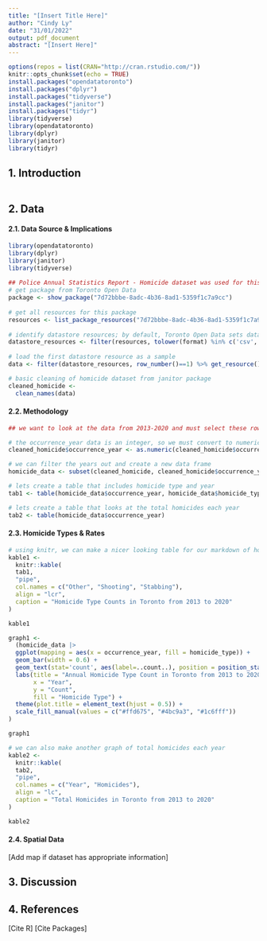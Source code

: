 ```yaml
---
title: "[Insert Title Here]"
author: "Cindy Ly"
date: "31/01/2022"
output: pdf_document
abstract: "[Insert Here]"
---
```


```r
options(repos = list(CRAN="http://cran.rstudio.com/"))
knitr::opts_chunk$set(echo = TRUE)
install.packages("opendatatoronto")
install.packages("dplyr")
install.packages("tidyverse")
install.packages("janitor")
install.packages("tidyr")
library(tidyverse)
library(opendatatoronto)
library(dplyr)
library(janitor)
library(tidyr)
```

## 1. Introduction


```r
```

## 2. Data


#### 2.1. Data Source & Implications


```r
library(opendatatoronto)
library(dplyr)
library(janitor)
library(tidyverse)
 
## Police Annual Statistics Report - Homicide dataset was used for this paper
# get package from Toronto Open Data
package <- show_package("7d72bbbe-8adc-4b36-8ad1-5359f1c7a9cc")
 
# get all resources for this package
resources <- list_package_resources("7d72bbbe-8adc-4b36-8ad1-5359f1c7a9cc")
 
# identify datastore resources; by default, Toronto Open Data sets datastore resource format to CSV for non-geospatial and GeoJSON for geospatial resources
datastore_resources <- filter(resources, tolower(format) %in% c('csv', 'geojson'))
 
# load the first datastore resource as a sample
data <- filter(datastore_resources, row_number()==1) %>% get_resource()

# basic cleaning of homicide dataset from janitor package
cleaned_homicide <-
  clean_names(data)
```

#### 2.2. Methodology


```r

## we want to look at the data from 2013-2020 and must select these rows

# the occurrence_year data is an integer, so we must convert to numeric before filtering
cleaned_homicide$occurrence_year <- as.numeric(cleaned_homicide$occurrence_year)

# we can filter the years out and create a new data frame
homicide_data <- subset(cleaned_homicide, cleaned_homicide$occurrence_year > 2012)

# lets create a table that includes homicide type and year
tab1 <- table(homicide_data$occurrence_year, homicide_data$homicide_type)

# lets create a table that looks at the total homicides each year
tab2 <- table(homicide_data$occurrence_year)
```

#### 2.3. Homicide Types & Rates


```r

# using knitr, we can make a nicer looking table for our markdown of homicide types
kable1 <-
  knitr::kable(
  tab1,
  "pipe",
  col.names = c("Other", "Shooting", "Stabbing"),
  align = "lcr",
  caption = "Homicide Type Counts in Toronto from 2013 to 2020"
)

kable1
```

```r

graph1 <-
  (homicide_data |> 
  ggplot(mapping = aes(x = occurrence_year, fill = homicide_type)) +
  geom_bar(width = 0.6) +
  geom_text(stat='count', aes(label=..count..), position = position_stack(vjust = 0.5)) +
  labs(title = "Annual Homicide Type Count in Toronto from 2013 to 2020", 
       x = "Year", 
       y = "Count",
       fill = "Homicide Type") +
  theme(plot.title = element_text(hjust = 0.5)) +
  scale_fill_manual(values = c("#ffd675", "#4bc9a3", "#1c6fff"))
)

graph1
```

```r
# we can also make another graph of total homicides each year
kable2 <- 
  knitr::kable(
  tab2,
  "pipe",
  col.names = c("Year", "Homicides"),
  align = "lc",
  caption = "Total Homicides in Toronto from 2013 to 2020"
)

kable2
```

#### 2.4. Spatial Data
[Add map if dataset has appropriate information]

## 3. Discussion

## 4. References

[Cite R]
[Cite Packages]
